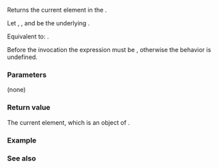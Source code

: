 {{cpp/ranges/chunk_view/iterator/title|operator*}}
{{cpp/ranges/chunk_view/navbar}}

{{ddcl|since=c++23|
constexpr value_type operator*() const;
}}

Returns the current element in the {{tt|chunk_view}}.

Let {{tti|current_}}, {{tti|end_}}, and {{tti|n_}} be the underlying {{rlp|/#Data members|data members}}.

Equivalent to: {{c|return views::take(ranges::subrange(current_, end_), n_)}}.

Before the invocation the expression {{c|1=current_ != end_}} must be {{c|true}}, otherwise the behavior is undefined.

===Parameters===
(none)

===Return value===
The current element, which is an object of {{rlpi|/#Member types|value_type}}.

===Example===
{{example
|code=
|output=
}}

===See also===
{{dsc begin}}
{{dsc mem fun|cpp/ranges/chunk_view/iterator/operator_at|title=operator[]|accesses an element by index|notes={{mark c++23}}}}
{{dsc end}}

{{langlinks|de|es|ja|ru|zh}}